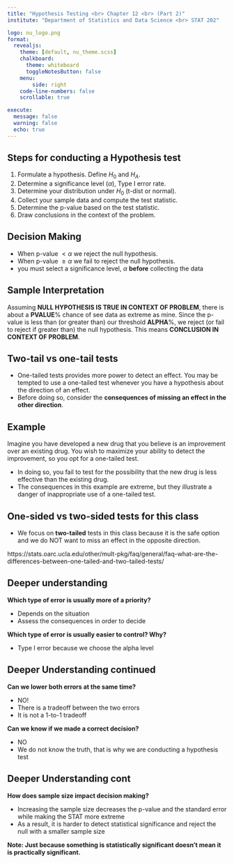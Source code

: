 ```yaml
---
title: "Hypothesis Testing <br> Chapter 12 <br> (Part 2)"
institute: "Department of Statistics and Data Science <br> STAT 202"

logo: nu_logo.png
format: 
  revealjs:
    theme: [default, nu_theme.scss]
    chalkboard:
      theme: whiteboard
      toggleNotesButton: false
    menu:
        side: right
    code-line-numbers: false
    scrollable: true

execute:
  message: false
  warning: false
  echo: true
---
```


## Steps for conducting a Hypothesis test

1.  Formulate a hypothesis. Define $H_0$ and $H_A$.
2.  Determine a significance level ($\alpha$), Type I error rate.
3.  Determine your distribution under $H_0$ (t-dist or normal).
4.  Collect your sample data and compute the test statistic.
5.  Determine the p-value based on the test statistic.
6.  Draw conclusions in the context of the problem.

## Decision Making

-   When p-value $< \alpha$ we reject the null hypothesis.
-   When p-value $\geq \alpha$ we fail to reject the null hypothesis.
-   you must select a significance level, $\alpha$ **before** collecting the data

## Sample Interpretation

Assuming **NULL HYPOTHESIS IS TRUE IN CONTEXT OF PROBLEM**, there is about a **PVALUE**% chance of see data as extreme as mine. Since the p-value is less than (or greater than) our threshold **ALPHA**%, we reject (or fail to reject if greater than) the null hypothesis. This means **CONCLUSION IN CONTEXT OF PROBLEM**.

## Two-tail vs one-tail tests

-   One-tailed tests provides more power to detect an effect. You may be tempted to use a one-tailed test whenever you have a hypothesis about the direction of an effect.
-   Before doing so, consider the **consequences of missing an effect in the other direction**.

## Example

Imagine you have developed a new drug that you believe is an improvement over an existing drug. You wish to maximize your ability to detect the improvement, so you opt for a one-tailed test.

-   In doing so, you fail to test for the possibility that the new drug is less effective than the existing drug.
-   The consequences in this example are extreme, but they illustrate a danger of inappropriate use of a one-tailed test.

## One-sided vs two-sided tests for this class

-   We focus on **two-tailed** tests in this class because it is the safe option and we do NOT want to miss an effect in the opposite direction.

https://stats.oarc.ucla.edu/other/mult-pkg/faq/general/faq-what-are-the-differences-between-one-tailed-and-two-tailed-tests/

## Deeper understanding

**Which type of error is usually more of a priority?**

-   Depends on the situation
-   Assess the consequences in order to decide

**Which type of error is usually easier to control? Why?**

-   Type I error because we choose the alpha level

## Deeper Understanding continued

**Can we lower both errors at the same time?**

-   NO!
-   There is a tradeoff between the two errors
-   It is not a 1-to-1 tradeoff

**Can we know if we made a correct decision?**

-   NO
-   We do not know the truth, that is why we are conducting a hypothesis test

## Deeper Understanding cont

**How does sample size impact decision making?**

-   Increasing the sample size decreases the p-value and the standard error while making the STAT more extreme
-   As a result, it is harder to detect statistical significance and reject the null with a smaller sample size

**Note: Just because something is statistically significant doesn't mean it is practically significant.**
